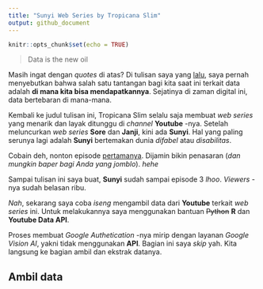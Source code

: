 ```yaml
---
title: "Sunyi Web Series by Tropicana Slim"
output: github_document
---
```


```r
knitr::opts_chunk$set(echo = TRUE)
```

> Data is the new oil

Masih ingat dengan _quotes_ di atas? Di tulisan saya yang [lalu](https://ikanx101.github.io/blog/kuliah-umum-tel-u/), saya pernah menyebutkan bahwa salah satu tantangan bagi kita saat ini terkait data adalah __di mana kita bisa mendapatkannya__. Sejatinya di zaman digital ini, data bertebaran di mana-mana.

Kembali ke judul tulisan ini, Tropicana Slim selalu saja membuat _web series_ yang menarik dan layak ditunggu di _channel_ __Youtube__ -nya. Setelah meluncurkan _web series_ __Sore__ dan __Janji__, kini ada __Sunyi__. Hal yang paling serunya lagi adalah __Sunyi__ bertemakan dunia _difabel_ atau _disabilitas_. 

Cobain deh, nonton episode [pertamanya](https://www.youtube.com/watch?v=7_0V14TYVzc). Dijamin bikin penasaran (_dan mungkin baper bagi Anda yang jomblo_). _hehe_

Sampai tulisan ini saya buat, __Sunyi__ sudah sampai episode 3 _lhoo_. _Viewers_ -nya sudah belasan ribu. 

_Nah_, sekarang saya coba _iseng_ mengambil data dari __Youtube__ terkait _web series_ ini. Untuk melakukannya saya menggunakan bantuan ~~Python~~ __R__ dan __Youtube Data API__. 

Proses membuat _Google Authetication_ -nya mirip dengan layanan _Google Vision AI_, yakni tidak menggunakan __API__. Bagian ini saya _skip_ yah. Kita langsung ke bagian ambil dan ekstrak datanya.

## Ambil data


```r

```